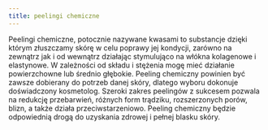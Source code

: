 ---
title: peelingi chemiczne
---

Peelingi chemiczne, potocznie nazywane kwasami to substancje dzięki którym
złuszczamy skórę w celu poprawy jej kondycji, zarówno na zewnątrz jak i od
wewnątrz działając stymulująco na włókna kolagenowe i elastynowe. W zależności od
składu i stężenia mogę mieć działanie powierzchowne lub średnio głębokie. Peeling
chemiczny powinien być zawsze dobierany do potrzeb danej skóry, dlatego wyboru
dokonuje doświadczony kosmetolog. Szeroki zakres peelingów z sukcesem pozwala na
redukcję przebarwień, różnych form trądziku, rozszerzonych porów, blizn, a także
działa przeciwstarzeniowo. Peeling chemiczny będzie odpowiednią drogą do uzyskania
zdrowej i pełnej blasku skóry.
